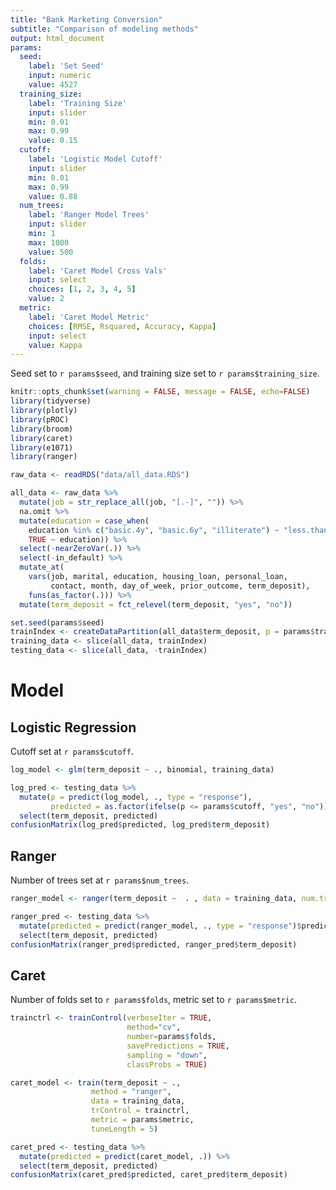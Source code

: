 ```yaml
---
title: "Bank Marketing Conversion"
subtitle: "Comparison of modeling methods"
output: html_document
params:
  seed: 
    label: 'Set Seed'
    input: numeric
    value: 4527
  training_size:
    label: 'Training Size'
    input: slider
    min: 0.01
    max: 0.99
    value: 0.15
  cutoff: 
    label: 'Logistic Model Cutoff'
    input: slider
    min: 0.01
    max: 0.99
    value: 0.88
  num_trees:
    label: 'Ranger Model Trees'
    input: slider
    min: 1
    max: 1000
    value: 500
  folds:
    label: 'Caret Model Cross Vals'
    input: select
    choices: [1, 2, 3, 4, 5]
    value: 2
  metric: 
    label: 'Caret Model Metric'
    choices: [RMSE, Rsquared, Accuracy, Kappa]
    input: select
    value: Kappa
---
```


Seed set to `r params$seed`, and training size set to `r params$training_size`.

```r
knitr::opts_chunk$set(warning = FALSE, message = FALSE, echo=FALSE)
library(tidyverse)
library(plotly)
library(pROC)
library(broom)
library(caret)
library(e1071)
library(ranger)
```

```r
raw_data <- readRDS("data/all_data.RDS")
```

```r
all_data <- raw_data %>%
  mutate(job = str_replace_all(job, "[.-]", "")) %>%
  na.omit %>%
  mutate(education = case_when(
    education %in% c("basic.4y", "basic.6y", "illiterate") ~ "less.than.5.years", 
    TRUE ~ education)) %>%
  select(-nearZeroVar(.)) %>%
  select(-in_default) %>%
  mutate_at(
    vars(job, marital, education, housing_loan, personal_loan, 
         contact, month, day_of_week, prior_outcome, term_deposit),
    funs(as_factor(.))) %>%
  mutate(term_deposit = fct_relevel(term_deposit, "yes", "no"))
```

```r
set.seed(params$seed)
trainIndex <- createDataPartition(all_data$term_deposit, p = params$training_size, list = FALSE)
training_data <- slice(all_data, trainIndex)
testing_data <- slice(all_data, -trainIndex)
```

# Model {.tabset}

## Logistic Regression

Cutoff set at `r params$cutoff`.

```r
log_model <- glm(term_deposit ~ ., binomial, training_data)
```

```r
log_pred <- testing_data %>%
  mutate(p = predict(log_model, ., type = "response"),
         predicted = as.factor(ifelse(p <= params$cutoff, "yes", "no"))) %>%
  select(term_deposit, predicted)
confusionMatrix(log_pred$predicted, log_pred$term_deposit)
```

## Ranger

Number of trees set at `r params$num_trees`.

```r
ranger_model <- ranger(term_deposit ~  . , data = training_data, num.trees = params$num_trees)
```

```r
ranger_pred <- testing_data %>%
  mutate(predicted = predict(ranger_model, ., type = "response")$predictions) %>%
  select(term_deposit, predicted)
confusionMatrix(ranger_pred$predicted, ranger_pred$term_deposit)
```

## Caret

Number of folds set to `r params$folds`, metric set to `r params$metric`.

```r
trainctrl <- trainControl(verboseIter = TRUE, 
                          method="cv", 
                          number=params$folds, 
                          savePredictions = TRUE, 
                          sampling = "down",
                          classProbs = TRUE)

caret_model <- train(term_deposit ~ ., 
                  method = "ranger", 
                  data = training_data, 
                  trControl = trainctrl, 
                  metric = params$metric, 
                  tuneLength = 5)
```

```r
caret_pred <- testing_data %>%
  mutate(predicted = predict(caret_model, .)) %>%
  select(term_deposit, predicted)
confusionMatrix(caret_pred$predicted, caret_pred$term_deposit)
```
